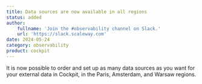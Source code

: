```yaml
---
title: Data sources are now available in all regions
status: added
author:
    fullname: 'Join the #observability channel on Slack.'
    url: 'https://slack.scaleway.com'
date: 2024-05-24
category: observability
product: cockpit
---
```


It is now possible to order and set up as many data sources as you want for your external data in Cockpit, in the Paris, Amsterdam, and Warsaw regions.

